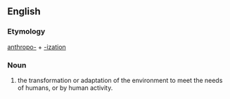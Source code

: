 ==English==

===Etymology===

[[anthropo-]] + [[-ization]]

===Noun===
{{en-noun|-}}

# {{context|ecology}} the transformation or adaptation of the environment to meet the needs of humans, or by human activity.